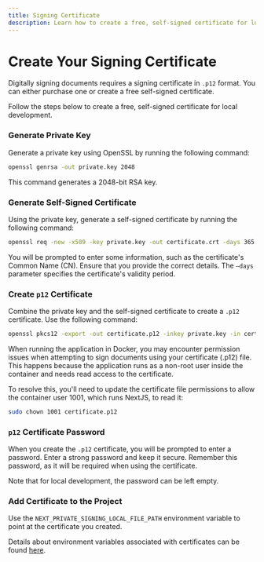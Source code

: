 ```yaml
---
title: Signing Certificate
description: Learn how to create a free, self-signed certificate for local development.
---
```



# Create Your Signing Certificate

Digitally signing documents requires a signing certificate in `.p12` format. You can either purchase one or create a free self-signed certificate.

Follow the steps below to create a free, self-signed certificate for local development.

<Steps>

### Generate Private Key

Generate a private key using OpenSSL by running the following command:

```bash
openssl genrsa -out private.key 2048
```

This command generates a 2048-bit RSA key.

### Generate Self-Signed Certificate

Using the private key, generate a self-signed certificate by running the following command:

```bash
openssl req -new -x509 -key private.key -out certificate.crt -days 365
```

You will be prompted to enter some information, such as the certificate's Common Name (CN). Ensure that you provide the correct details. The `—days` parameter specifies the certificate's validity period.

### Create `p12` Certificate

Combine the private key and the self-signed certificate to create a `.p12` certificate. Use the following command:

```bash
openssl pkcs12 -export -out certificate.p12 -inkey private.key -in certificate.crt -legacy
```

<Callout type="warning">
When running the application in Docker, you may encounter permission issues when attempting to sign documents using your certificate (.p12) file. This happens because the application runs as a non-root user inside the container and needs read access to the certificate.

To resolve this, you'll need to update the certificate file permissions to allow the container user 1001, which runs NextJS, to read it:

```bash
sudo chown 1001 certificate.p12
```

</Callout>

### `p12` Certificate Password

When you create the `.p12` certificate, you will be prompted to enter a password. Enter a strong password and keep it secure. Remember this password, as it will be required when using the certificate.

Note that for local development, the password can be left empty.

### Add Certificate to the Project

Use the `NEXT_PRIVATE_SIGNING_LOCAL_FILE_PATH` environment variable to point at the certificate you created.

Details about environment variables associated with certificates can be found [here](/developers/self-hosting/signing-certificate#configure-documenso-to-use-the-certificate).

</Steps>
